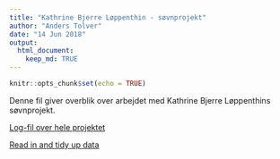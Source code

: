 ```yaml
---
title: "Kathrine Bjerre Løppenthin - søvnprojekt"
author: "Anders Tolver"
date: "14 Jun 2018"
output: 
  html_document:
    keep_md: TRUE
---
```


```r
knitr::opts_chunk$set(echo = TRUE)
```

Denne fil giver overblik over arbejdet med Kathrine Bjerre Løppenthins søvnprojekt.

[Log-fil over hele projektet](Log.md)

[Read in and tidy up data](R/read_data.md)
